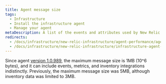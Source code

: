 ```yaml
---
title: Agent message size
tags:
  - Infrastructure
  - Install the infrastructure agent
  - Manage your agent
metaDescription: A list of the events and attributes used by New Relic's infrastructure agent to collect and store your host data.
redirects:
  - /docs/infrastructure/new-relic-infrastructure/agent-performance/agent-message-size
  - /docs/infrastructure/new-relic-infrastructure/infrastructure-agent-performance/agent-message-size
---
```


Since <InlinePopover type="infrastructure" /> agent [version 1.0.989](/docs/release-notes/infrastructure-release-notes/infrastructure-agent-release-notes), the maximum message size is 1MB (10^6 bytes), and it can include events, metrics, and inventory integrations indistinctly. Previously, the maximum message size was 5MB, although inventory data was limited to 3MB.
